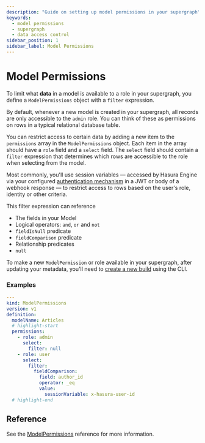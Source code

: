 ```yaml
---
description: "Guide on setting up model permissions in your supergraph"
keywords:
  - model permissions
  - supergraph
  - data access control
sidebar_position: 1
sidebar_label: Model Permissions
---
```


# Model Permissions

To limit what **data** in a model is available to a role in your supergraph, you define a `ModelPermissions` object with
a `filter` expression.

By default, whenever a new model is created in your supergraph, all records are only accessible to the `admin` role. You
can think of these as permissions on rows in a typical relational database table.

You can restrict access to certain data by adding a new item to the `permissions` array in the `ModelPermissions`
object. Each item in the array should have a `role` field and a `select` field. The `select` field should contain a
`filter` expression that determines which rows are accessible to the role when selecting from the model.

Most commonly, you'll use session variables — accessed by Hasura Engine via your configured
[authentication mechanism](/auth/overview.mdx) in a JWT or body of a webhook response — to restrict access to rows based
on the user's role, identity or other criteria.

This filter expression can reference

- The fields in your Model
- Logical operators: `and`, `or` and `not`
- `fieldIsNull` predicate
- `fieldComparison` predicate
- Relationship predicates
- `null`

To make a new `ModelPermission` or role available in your supergraph, after updating your metadata, you'll need to
[create a new build](/cli/commands/ddn_supergraph_build_local.mdx) using the CLI.

### Examples

```yaml title="Allow admin to access all rows in the Articles model but allow user to access rows where the author_id field matches the user id session variable. Basically, their own articles."
---
kind: ModelPermissions
version: v1
definition:
  modelName: Articles
  # highlight-start
  permissions:
    - role: admin
      select:
        filter: null
    - role: user
      select:
        filter:
          fieldComparison:
            field: author_id
            operator: _eq
            value:
              sessionVariable: x-hasura-user-id
  # highlight-end
```

## Reference

See the [ModelPermissions](/supergraph-modeling/permissions.mdx) reference for more information.
